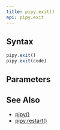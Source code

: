 ```yaml
---
title: pipy.exit()
api: pipy.exit
---
```


## Syntax

``` js
pipy.exit()
pipy.exit(code)
```

## Parameters

<Parameters/>

## See Also

* [pipy()](/reference/api/pipy)
* [pipy.restart()](/reference/api/pipy/restart)
